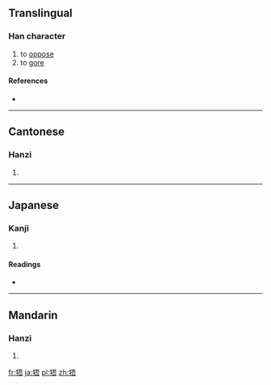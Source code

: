 ==Translingual==

===Han character===
{{Han char|rn=93|rad=牛|as=07|sn=11|four=2156<sub>1</sub>|canj=竹手一一口 (HQMMR)}}

# to [[oppose]]
# to [[gore]]

====References====
* {{Han ref|kx=0701.070|dkj=20028|dj=1114.140|hdz=31810.090|uh=727E|ud=29310|bh=D65C|bd=54876}}

----

==Cantonese==

===Hanzi===
{{yue-hanzi|jyut=|y=ng5}}

# {{defn|lang=yue|sort=牛07}}

----

==Japanese==

===Kanji===
{{ja-kanji|grade=|rs=牛07}}

# {{defn|lang=ja|sort=牛07}}

====Readings====
* {{ja-readings|on=[[ご]] (go)|kun=[[さからう]] (sakarau)}}

----

==Mandarin==

===Hanzi===
{{cmn-hanzi|pin=[[wú]] ([[wu2]]), [[wǔ]] ([[wu3]])|wg=wu<sup>2</sup>, wu<sup>3</sup>}}

# {{defn|lang=cmn|sort=牛07}}

[[fr:牾]]
[[ja:牾]]
[[pl:牾]]
[[zh:牾]]